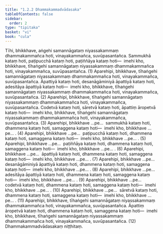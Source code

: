 ```yaml
---
title: "1.2.2 Dhammakammadvādasaka"
tableOfContents: false
sidebar:
  order: 2
type: "tipitaka"
basket: "vi"
book: "cula"
---
```



<DynamicBreadcrumb />

<Division number="14" book="cula" e="ch" v="4" p="16">

<Paragraph number="80" book="cula">
Tīhi, bhikkhave, aṅgehi samannāgataṃ niyassakammaṃ dhammakammañca hoti, vinayakammañca, suvūpasantañca. Sammukhā kataṃ hoti, paṭipucchā kataṃ hoti, paṭiññāya kataṃ hoti—  imehi kho, bhikkhave, tīhaṅgehi samannāgataṃ niyassakammaṃ dhammakammañca hoti, vinayakammañca, suvūpasantañca. (1)
</Paragraph>

<Paragraph number="81" book="cula">
Aparehipi, bhikkhave, tīhaṅgehi samannāgataṃ niyassakammaṃ dhammakammañca hoti, vinayakammañca, suvūpasantañca. Āpattiyā kataṃ hoti, desanāgāminiyā āpattiyā kataṃ hoti, adesitāya āpattiyā kataṃ hoti—  imehi kho, bhikkhave, tīhaṅgehi samannāgataṃ niyassakammaṃ dhammakammañca hoti, vinayakammañca, suvūpasantañca. (2)
</Paragraph>

<Paragraph number="82" book="cula">
Aparehipi, bhikkhave, tīhaṅgehi samannāgataṃ niyassakammaṃ dhammakammañca hoti, vinayakammañca, suvūpasantañca. Codetvā kataṃ hoti, sāretvā kataṃ hoti, āpattiṃ āropetvā kataṃ hoti—  imehi kho, bhikkhave, tīhaṅgehi samannāgataṃ niyassakammaṃ dhammakammañca hoti, vinayakammañca, suvūpasantañca. (3)
</Paragraph>

<Paragraph number="83" book="cula">
Aparehipi, bhikkhave …pe…  sammukhā kataṃ hoti, dhammena kataṃ hoti, samaggena kataṃ hoti—  imehi kho, bhikkhave …pe… . (4)
</Paragraph>

<Paragraph number="84" book="cula">
Aparehipi, bhikkhave …pe…  paṭipucchā kataṃ hoti, dhammena kataṃ hoti, samaggena kataṃ hoti—  imehi kho, bhikkhave …pe… . (5)
</Paragraph>

<Paragraph number="85" book="cula">
Aparehipi, bhikkhave …pe…  paṭiññāya kataṃ hoti, dhammena kataṃ hoti, samaggena kataṃ hoti—  imehi kho, bhikkhave …pe… . (6)
</Paragraph>

<Paragraph number="86" book="cula">
Aparehipi, bhikkhave …pe…  āpattiyā kataṃ hoti, dhammena kataṃ hoti, samaggena kataṃ hoti—  imehi kho, bhikkhave …pe… . (7)
</Paragraph>

<Paragraph number="87" book="cula">
Aparehipi, bhikkhave …pe…  desanāgāminiyā āpattiyā kataṃ hoti, dhammena kataṃ hoti, samaggena kataṃ hoti—  imehi kho, bhikkhave …pe… . (8)
</Paragraph>

<Paragraph number="88" book="cula">
Aparehipi, bhikkhave …pe…  adesitāya āpattiyā kataṃ hoti, dhammena kataṃ hoti, samaggena kataṃ hoti—  imehi kho, bhikkhave …pe… . (9)
</Paragraph>

<Paragraph number="89" book="cula">
Aparehipi, bhikkhave …pe…  codetvā kataṃ hoti, dhammena kataṃ hoti, samaggena kataṃ hoti—  imehi kho, bhikkhave …pe… . (10)
</Paragraph>

<Paragraph number="90" book="cula">
Aparehipi, bhikkhave …pe…  sāretvā kataṃ hoti, dhammena kataṃ hoti, samaggena kataṃ hoti—  imehi kho, bhikkhave …pe… . (11)
</Paragraph>

<Paragraph number="91" book="cula">
Aparehipi, bhikkhave, tīhaṅgehi samannāgataṃ niyassakammaṃ dhammakammañca hoti, vinayakammañca, suvūpasantañca. Āpattiṃ āropetvā kataṃ hoti, dhammena kataṃ hoti, samaggena kataṃ hoti—  imehi kho, bhikkhave, tīhaṅgehi samannāgataṃ niyassakammaṃ dhammakammañca hoti, vinayakammañca, suvūpasantañca. (12)

</Paragraph>
</Division>

<Paragraph number="92" type="center" book="cula">
Dhammakammadvādasakaṃ niṭṭhitaṃ.
</Paragraph>